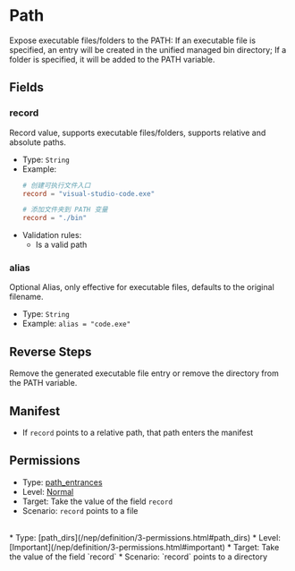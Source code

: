 # Path

[//]: # (This file is automatically generated by script, do not modify it.)


Expose executable files/folders to the PATH:
If an executable file is specified, an entry will be created in the unified managed bin directory;
If a folder is specified, it will be added to the PATH variable.

## Fields
### record
Record value, supports executable files/folders, supports relative and absolute paths.
* Type: `String`  
* Example:
  ```toml
  # 创建可执行文件入口
  record = "visual-studio-code.exe"
  
  # 添加文件夹到 PATH 变量
  record = "./bin"
  ``` 
* Validation rules:
  * Is a valid path
### alias
<Tag>Optional</Tag> Alias, only effective for executable files, defaults to the original filename.
* Type: `String`  
* Example: `alias = "code.exe"`  
## Reverse Steps
Remove the generated executable file entry or remove the directory from the PATH variable.
## Manifest
* If `record` points to a relative path, that path enters the manifest
## Permissions
* Type: [path_entrances](/nep/definition/3-permissions.html#path_entrances)
* Level: [Normal](/nep/definition/3-permissions.html#normal)
* Target: Take the value of the field `record`
* Scenario: `record` points to a file
<br/>
* Type: [path_dirs](/nep/definition/3-permissions.html#path_dirs)
* Level: [Important](/nep/definition/3-permissions.html#important)
* Target: Take the value of the field `record`
* Scenario: `record` points to a directory
